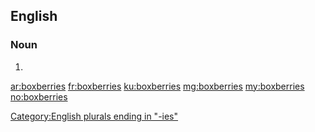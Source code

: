 ==English==

===Noun===
{{head|en|plural}}

# {{plural of|boxberry|lang=en}}

[[Category:English plurals ending in "-ies"]]

[[ar:boxberries]]
[[fr:boxberries]]
[[ku:boxberries]]
[[mg:boxberries]]
[[my:boxberries]]
[[no:boxberries]]